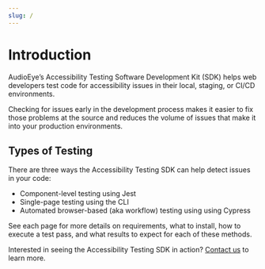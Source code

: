 ```yaml
---
slug: /
---
```


# Introduction

AudioEye’s Accessibility Testing Software Development Kit (SDK) helps web developers test code for accessibility issues in their local, staging, or CI/CD environments.

Checking for issues early in the development process makes it easier to fix those problems at the source and reduces the volume of issues that make it into your production environments.

## Types of Testing

There are three ways the Accessibility Testing SDK can help detect issues in your code:

- Component-level testing using Jest
- Single-page testing using the CLI
- Automated browser-based (aka workflow) testing using using Cypress

See each page for more details on requirements, what to install, how to execute a test pass, and what results to expect for each of these methods.

Interested in seeing the Accessibility Testing SDK in action? [Contact us](https://www.audioeye.com/demo/?ctaOrigin=sdkdocs) to learn more. 
